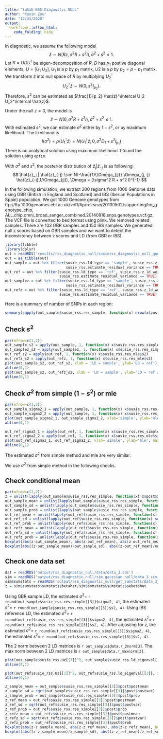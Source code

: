 ```yaml
---
title: "SuSiE RSS Diagnostic NULL"
author: "Yuxin Zou"
date: "12/31/2020"
output: 
  workflowr::wflow_html:
    code_folding: hide
---
```


In diagnostic, we assume the following model
$$
\hat{z} \sim N(Rz, \sigma^2 R + s^2 I), \sigma^2 + s^2 \leq 1.
$$
Let $R = U D U^\intercal$ be eigen-decomposition of $R$, $D$ has $p_1$ postive diagonal elements, $U = [U_1 \ U_2]$, $U_1$ is a $p$ by $p_1$ matrix, $U2$ is a $p$ by $p_2=p-p_1$ matrix. We transform $\hat{z}$ into null space of $R$ by multiplying $U_2^\intercal$
$$
U_2^T \hat{z} \sim N(0, s^2 I_{p_2}).
$$
Therefore, $s^2$ can be estimated as $\frac{1}{p_2} \hat{z}^\intercal U_2 U_2^\intercal \hat{z}$.

Under the null $z = 0$, the model is
$$
\hat{z} \sim N(0, \sigma^2 R + s^2 I), \sigma^2 + s^2 \leq 1.
$$
With estimated $s^2$, we can estimate $\sigma^2$ either by $1-s^2$, or by maximum likelihood. The likelihood is 
$$
l(\sigma^2) = p(U_1^\intercal \hat{z}) = N(U_1^\intercal \hat{z}; 0, \sigma^2 D_1 + s^2 I_{p_1})
$$
There is no analytical solution using maximum likelihood. I found the solution using `optim`.

With $\sigma^2$ and $s^2$, the posterior distribution of $\hat{z}_j | \hat{z}_{-j}$ is as following:
$$
\hat{z}_j | \hat{z}_{-j} \sim N(-\frac{1}{\Omega_{jj}} \Omega_{j,-j} \hat{z}_{-j},1/\Omega_{jj}), \Omega = (\sigma^2 R + s^2 I)^{-1}
$$

In the following simulation, we extract 200 regions from 1000 Genome data using GBR (British in England and Scotland) and IBS (Iberian Populations in Spain) population. We got 1000 Genome genotypes from ftp://ftp.1000genomes.ebi.ac.uk/vol1/ftp/release/20130502/supporting/hd_genotype_chip, ALL.chip.omni_broad_sanger_combined.20140818.snps.genotypes.vcf.gz. The VCF file is converted to bed format using plink. We removed related samples. There are 103 GBR samples and 150 IBS samples. We generated null z scores based on GBR samples and we want to detect the inconsistency between z scores and LD (from GBR or IBS). 

```r
library(tibble)
library(dplyr)
out = readRDS('results/rss_diagnostic_null/susierss_diagnostic_null_query.rds')
out = as_tibble(out)
out_sample = out %>% filter(susie_rss.ld_type == 'sample', susie_rss.z_ld_weight == 0, 
                            susie_rss.estimate_residual_variance == TRUE)
out_ref = out %>% filter(susie_rss.ld_type == 'ref', susie_rss.z_ld_weight == 0,
                         susie_rss.estimate_residual_variance == TRUE)
out_samplez = out %>% filter(susie_rss.ld_type == 'sample', susie_rss.z_ld_weight == 0.0066667, 
                            susie_rss.estimate_residual_variance == TRUE)
out_refz = out %>% filter(susie_rss.ld_type == 'ref', susie_rss.z_ld_weight == 0.0066667,
                         susie_rss.estimate_residual_variance == TRUE)
```

Here is a summary of number of SNPs in each region:
```r
summary(sapply(out_sample$susie_rss.res_simple, function(x) nrow(x$post)))
```

## Check $s^2$

```r
par(mfrow=c(1,2))
out_sample_s2 = apply(out_sample, 1, function(x) x$susie_rss.res_simple$s2)
out_samplez_s2 = apply(out_samplez, 1, function(x) x$susie_rss.res_simple$s2)
out_ref_s2 = apply(out_ref, 1, function(x) x$susie_rss.res_mle$s2)
out_refz_s2 = apply(out_refz, 1, function(x) x$susie_rss.res_mle$s2)
plot(out_sample_s2, out_ref_s2, xlab = 'LD = sample', ylab='LD = ref')
abline(0,1)
plot(out_sample_s2, out_refz_s2, xlab = 'LD = sample', ylab='LD = ref z')
abline(0,1)
```

## Check $\sigma^2$ from simple ($1-s^2$) or mle

```r
par(mfrow=c(1,2))
out_sample_sigma2_1 = apply(out_sample, 1, function(x) x$susie_rss.res_simple$sigma2)
out_sample_sigma2_2 = apply(out_sample, 1, function(x) x$susie_rss.res_mle$sigma2)
plot(out_sample_sigma2_1, out_sample_sigma2_2, xlab='simple', ylab='mle', main='sample')
abline(0,1)

out_ref_sigma2_1 = apply(out_ref, 1, function(x) x$susie_rss.res_simple$sigma2)
out_ref_sigma2_2 = apply(out_ref, 1, function(x) x$susie_rss.res_mle$sigma2)
plot(out_ref_sigma2_1, out_ref_sigma2_2, xlab='simple', ylab='mle', main='ref')
abline(0,1)
```
The estimated $\sigma^2$ from simple method and mle are very similar.

We use $\sigma^2$ from simple method in the following checks.

## Check conditional mean

```r
par(mfrow=c(1,2))
z = unlist(lapply(out_sample$susie_rss.res_simple, function(x) x$post$z))
out_sample_mean = unlist(lapply(out_sample$susie_rss.res_simple, function(x) x$post$postmean))
out_sample_sd = unlist(lapply(out_sample$susie_rss.res_simple, function(x) sqrt(x$post$postvar)))
out_sample_prob = unlist(lapply(out_sample$susie_rss.res_simple, function(x) x$post$prob))
out_ref_mean = unlist(lapply(out_ref$susie_rss.res_simple, function(x) x$post$postmean))
out_ref_sd = unlist(lapply(out_ref$susie_rss.res_simple, function(x) sqrt(x$post$postvar)))
out_ref_prob = unlist(lapply(out_ref$susie_rss.res_simple, function(x) x$post$prob))
out_refz_mean = unlist(lapply(out_refz$susie_rss.res_simple, function(x) x$post$postmean))
out_refz_sd = unlist(lapply(out_refz$susie_rss.res_simple, function(x) sqrt(x$post$postvar)))
out_refz_prob = unlist(lapply(out_refz$susie_rss.res_simple, function(x) x$post$prob))
boxplot(abs(z-out_sample_mean), abs(z-out_ref_mean), abs(z-out_refz_mean), horizontal = TRUE, names=c('sample', 'ref', 'ref z'), main='Difference between z and conditional mean', cex.main=0.8)
boxplot(abs((z-out_sample_mean)/out_sample_sd), abs((z-out_ref_mean)/out_ref_sd), abs((z-out_refz_mean)/out_refz_sd), horizontal = TRUE, names=c('sample', 'ref', 'ref z'), main='Standardized difference between z and conditional mean', cex.main=0.8)
```

## Check one data set

```r
dat = readRDS('output/rss_diagnostic_null/data/data_3.rds')
sim = readRDS('output/rss_diagnostic_null/sim_gaussian_null/data_3_sim_gaussian_null_1.rds')
sim$sumstats = readRDS('output/rss_diagnostic_null/get_sumstats/data_3_sim_gaussian_null_1_get_sumstats_1.rds')
z = sim$sumstats$sumstats$betahat/sim$sumstats$sumstats$sebetahat
```

Using GBR sample LD, the estimated $\sigma^2 =$ `r round(out_sample$susie_rss.res_simple[[3]]$sigma2, 4)`, the estimated $s^2 =$ `r round(out_sample$susie_rss.res_simple[[3]]$s2, 4)`. Using IBS reference LD, the estimated $\sigma^2 =$ `r round(out_ref$susie_rss.res_simple[[3]]$sigma2, 4)`, the estimated $s^2 =$ `r round(out_ref$susie_rss.res_simple[[3]]$s2, 4)`. After adjusting for z, the estimated $\sigma^2 =$ `r round(out_refz$susie_rss.res_simple[[3]]$sigma2, 4)`, the estimated $s^2 =$ `r round(out_refz$susie_rss.res_simple[[3]]$s2, 4)`.

The 2 norm between 2 LD matrices is `r out_sample$data.r_2norm[3]`. The max norm between 2 LD matrices is `r out_sample$data.r_maxnorm[3]`.

```r
plot(out_sample$susie_rss.Uz[[3]]^2, out_sample$susie_rss.ld_eigenval[[3]], xlab = '(U^T z)^2', ylab = 'D', main='LD = GBR sample')
abline(0,1)
```

```r
plot(out_ref$susie_rss.Uz[[3]]^2, out_ref$susie_rss.ld_eigenval[[3]], xlab = '(U^T z)^2', ylab = 'D', main='LD = IBS ref')
abline(0,1)
```

```r
z_sample_mean = out_sample$susie_rss.res_simple[[3]]$post$postmean
z_sample_sd = sqrt(out_sample$susie_rss.res_simple[[3]]$post$postvar)
z_sample_prob = out_sample$susie_rss.res_simple[[3]]$post$prob
z_ref_mean = out_ref$susie_rss.res_simple[[3]]$post$postmean
z_ref_sd = sqrt(out_ref$susie_rss.res_simple[[3]]$post$postvar)
z_ref_prob = out_ref$susie_rss.res_simple[[3]]$post$prob
z_refz_mean = out_refz$susie_rss.res_simple[[3]]$post$postmean
z_refz_sd = sqrt(out_refz$susie_rss.res_simple[[3]]$post$postvar)
z_refz_prob = out_refz$susie_rss.res_simple[[3]]$post$prob
boxplot(abs(z-z_sample_mean), abs(z-z_ref_mean), abs(z-z_refz_mean), horizontal = TRUE, names=c('sample', 'ref', 'ref z'), main='Difference between z and conditional mean')
boxplot(abs((z-z_sample_mean)/z_sample_sd), abs((z-z_ref_mean)/z_ref_sd), abs((z-z_refz_mean)/z_refz_sd), horizontal = TRUE, names=c('sample', 'ref', 'ref z'), main='Standardized difference between z and conditional mean')
```


